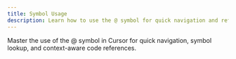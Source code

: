 ```yaml
---
title: Symbol Usage
description: Learn how to use the @ symbol for quick navigation and reference
---
```


Master the use of the @ symbol in Cursor for quick navigation, symbol lookup, and context-aware code references.
